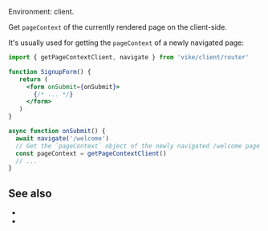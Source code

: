 
Environment: client.  

Get <Link href="/pageContext">`pageContext`</Link> of the currently rendered page on the client-side.

It's usually used for getting the `pageContext` of a newly navigated page:

```jsx
import { getPageContextClient, navigate } from 'vike/client/router'

function SignupForm() {
   return (
     <form onSubmit={onSubmit}>
       {/* ... */}
     </form>
   )
}

async function onSubmit() {
  await navigate('/welcome')
  // Get the `pageContext` object of the newly navigated /welcome page
  const pageContext = getPageContextClient()
  // ...
}
```

## See also

- <Link href="/pageContext" />
- <Link href="/navigate" />
